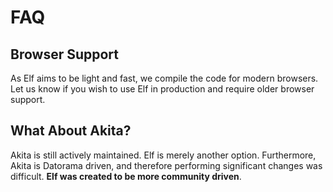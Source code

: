 # FAQ

## Browser Support

As Elf aims to be light and fast, we compile the code for modern browsers. Let us know if you wish to use Elf in production and require older browser support. 

## What About Akita?

Akita is still actively maintained. Elf is merely another option.
Furthermore, Akita is Datorama driven, and therefore performing significant changes was difficult.
**Elf was created to be more community driven**.
